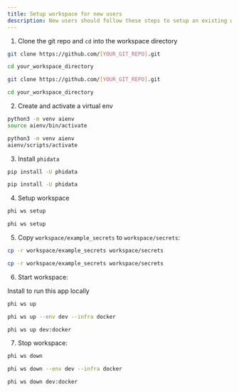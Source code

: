 ```yaml
---
title: Setup workspace for new users
description: New users should follow these steps to setup an existing workspace:
---
```


1. Clone the git repo and `cd` into the workspace directory

<CodeGroup>

```bash Mac
git clone https://github.com/[YOUR_GIT_REPO].git

cd your_workspace_directory
```

```bash Windows
git clone https://github.com/[YOUR_GIT_REPO].git

cd your_workspace_directory
```

</CodeGroup>

2. Create and activate a virtual env

<CodeGroup>

```bash Mac
python3 -m venv aienv
source aienv/bin/activate
```

```bash Windows
python3 -m venv aienv
aienv/scripts/activate
```

</CodeGroup>

3. Install `phidata`

<CodeGroup>

```bash Mac
pip install -U phidata
```

```bash Windows
pip install -U phidata
```

</CodeGroup>

4. Setup workspace

<CodeGroup>

```bash Mac
phi ws setup
```

```bash Windows
phi ws setup
```

</CodeGroup>

5. Copy `workspace/example_secrets` to `workspace/secrets`:

<CodeGroup>

```bash Mac
cp -r workspace/example_secrets workspace/secrets
```

```bash Windows
cp -r workspace/example_secrets workspace/secrets
```

</CodeGroup>

6. Start workspace:

<Note>

Install <LinkOpenNewTab href="https://docs.docker.com/desktop/install/mac-install/" text="docker desktop" /> to run this app locally

</Note>

<CodeGroup>

```bash Terminal
phi ws up
```

```bash With Options
phi ws up --env dev --infra docker
```

```bash Shorthand
phi ws up dev:docker
```

</CodeGroup>

7. Stop workspace:

<CodeGroup>

```bash Terminal
phi ws down
```

```bash With Options
phi ws down --env dev --infra docker
```

```bash Shorthand
phi ws down dev:docker
```

</CodeGroup>
